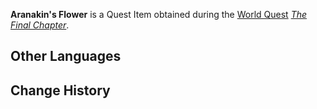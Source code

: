{{Item Infobox
|id           = 101822
|image        = Item Aranara Flower.png
|type         = Quest Items
|description  = A flower gifted to you by [[Aranakin]]<br />"Wind that doesn't return, water that doesn't flow backwards... Sweet dreams and bitter aftertastes."
|source1      = [[The Final Chapter]]
}}
'''Aranakin's Flower''' is a Quest Item obtained during the [[World Quest]] ''[[The Final Chapter]]''.

==Other Languages==
{{Other Languages
|default_hidden = 1
|en      = Aranakin's Flower
|zhs     = 兰纳真的花
|zhs_rm  = Lánnàzhēn de Huā
|zht     = 蘭納真的花
|zht_rm  = Lánnàzhēn de Huā
|ja      = アランナキンの花
|ja_rm   = Arannakin no Hana
|ko      = 아란나킨의 꽃
|ko_rm   = Arannakin-ui Kkot
|es      = Flor de Aranakin
|fr      = Fleur d'Aranakin
|ru      = Цветок Аранакина
|th      = ดอกไม้ของ Aranakin
|th_rm   = Dokmai khong Aranakin
|vi      = {{tt|Hoa|花}} Aranakin
|de      = Blume von Aranakin
|id      = Bunga Aranakin
|pt      = Flor de Aranakin
|tr      = Aranakin'in Çiçeği
|it      = Fiore di Aranakin
}}

==Change History==
{{Change History|3.0}}
